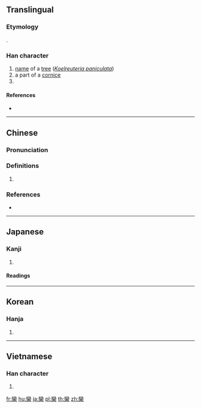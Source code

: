 {{character info/new}}
{{also|栾|灤}}
==Translingual==

===Etymology===
{{Han etyl}}
{{Han compound|䜌|木|c1=p|c2=s|ls=psc}}.

===Han character===
{{Han char|rn=75|rad=木|as=19|sn=23|canj=VFD|four=22904|ids=⿱䜌木}}

# [[name]] of a [[tree]] (''[[w:Koelreuteria paniculata|Koelreuteria paniculata]]'')
# a part of a [[cornice]]
# {{surname|lang=zh}}

====References====
* {{Han ref|kx=0564.010|dkj=15947|dj=0953.050|hdz=21324.150|uh=6B12|ud=27410|bh=F7E1|bd=63457}}

----

==Chinese==
{{zh-forms|s=栾}}

===Pronunciation===
{{zh-pron
|m=luán
|c=lyun4
|mc=y
|oc=y
|ma=
|cat=pn,n
}}

===Definitions===
{{zh-hanzi}}

# {{rfdef|lang=zh}}

===References===
* {{R:cedict}}

----

==Japanese==

===Kanji===
{{ja-kanji|grade=|rs=木19|style=ky|shin=栾}}

# {{defn|lang=ja|sort=木19}}

====Readings====
{{ja-readings
|goon=[[らん]] (ran)
|kanon=[[らん]] (ran)
|kun=[[おうち]] (ouchi), [[ひじき]] (hijiki), [[まどか]] (madoka)}}

----

==Korean==

===Hanja===
{{ko-hanja|hangeul=[[란]]>[[난]]|eumhun=|rv=ran>nan|mr=ran>nan|y=lan>nan}}

# {{defn|lang=ko|sort=木19}}

----

==Vietnamese==

===Han character===
{{vi-hantu|[[loan]]|rs=木19}}

# {{defn|lang=vi|sort=木19}}

[[fr:欒]]
[[hu:欒]]
[[ja:欒]]
[[pl:欒]]
[[th:欒]]
[[zh:欒]]